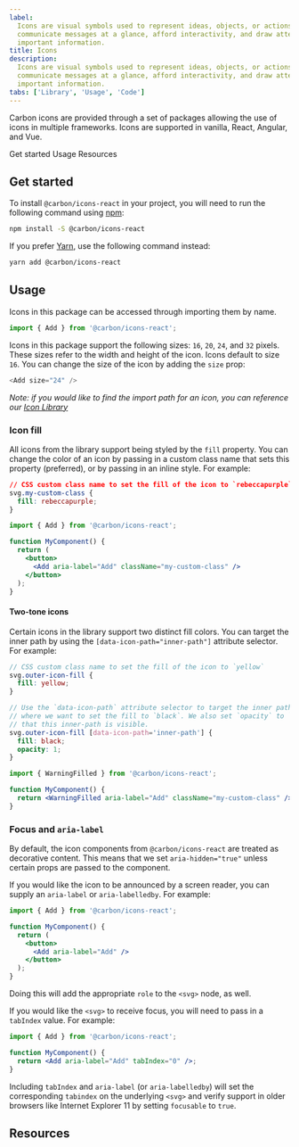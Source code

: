 ```yaml
---
label:
  Icons are visual symbols used to represent ideas, objects, or actions. They
  communicate messages at a glance, afford interactivity, and draw attention to
  important information.
title: Icons
description:
  Icons are visual symbols used to represent ideas, objects, or actions. They
  communicate messages at a glance, afford interactivity, and draw attention to
  important information.
tabs: ['Library', 'Usage', 'Code']
---
```


<PageDescription>

Carbon icons are provided through a set of packages allowing the use of icons in
multiple frameworks. Icons are supported in vanilla, React, Angular, and Vue.

</PageDescription>

<AnchorLinks>

<AnchorLink>Get started</AnchorLink>
<AnchorLink>Usage</AnchorLink>
<AnchorLink>Resources</AnchorLink>

</AnchorLinks>

## Get started

To install `@carbon/icons-react` in your project, you will need to run the
following command using [npm](https://www.npmjs.com/):

```bash
npm install -S @carbon/icons-react
```

If you prefer [Yarn](https://yarnpkg.com/en/), use the following command
instead:

```bash
yarn add @carbon/icons-react
```

## Usage

Icons in this package can be accessed through importing them by name.

```jsx
import { Add } from '@carbon/icons-react';
```

Icons in this package support the following sizes: `16`, `20`, `24`, and `32`
pixels. These sizes refer to the width and height of the icon. Icons default to
size `16`. You can change the size of the icon by adding the `size` prop:

```js
<Add size="24" />
```

_Note: if you would like to find the import path for an icon, you can reference
our [Icon Library](https://www.carbondesignsystem.com/guidelines/icons/library)_

### Icon fill

All icons from the library support being styled by the `fill` property. You can
change the color of an icon by passing in a custom class name that sets this
property (preferred), or by passing in an inline style. For example:

```css
// CSS custom class name to set the fill of the icon to `rebeccapurple`
svg.my-custom-class {
  fill: rebeccapurple;
}
```

```jsx
import { Add } from '@carbon/icons-react';

function MyComponent() {
  return (
    <button>
      <Add aria-label="Add" className="my-custom-class" />
    </button>
  );
}
```

#### Two-tone icons

Certain icons in the library support two distinct fill colors. You can target
the inner path by using the `[data-icon-path="inner-path"]` attribute selector.
For example:

```scss
// CSS custom class name to set the fill of the icon to `yellow`
svg.outer-icon-fill {
  fill: yellow;
}

// Use the `data-icon-path` attribute selector to target the inner path
// where we want to set the fill to `black`. We also set `opacity` to `1` so
// that this inner-path is visible.
svg.outer-icon-fill [data-icon-path='inner-path'] {
  fill: black;
  opacity: 1;
}
```

```jsx
import { WarningFilled } from '@carbon/icons-react';

function MyComponent() {
  return <WarningFilled aria-label="Add" className="my-custom-class" />;
}
```

### Focus and `aria-label`

By default, the icon components from `@carbon/icons-react` are treated as
decorative content. This means that we set `aria-hidden="true"` unless certain
props are passed to the component.

If you would like the icon to be announced by a screen reader, you can supply an
`aria-label` or `aria-labelledby`. For example:

```jsx
import { Add } from '@carbon/icons-react';

function MyComponent() {
  return (
    <button>
      <Add aria-label="Add" />
    </button>
  );
}
```

Doing this will add the appropriate `role` to the `<svg>` node, as well.

If you would like the `<svg>` to receive focus, you will need to pass in a
`tabIndex` value. For example:

```jsx
import { Add } from '@carbon/icons-react';

function MyComponent() {
  return <Add aria-label="Add" tabIndex="0" />;
}
```

Including `tabIndex` and `aria-label` (or `aria-labelledby`) will set the
corresponding `tabindex` on the underlying `<svg>` and verify support in older
browsers like Internet Explorer 11 by setting `focusable` to `true`.

## Resources

<Row className="resource-card-group">
  <Column colMd={4} colLg={4} noGutterSm>
    <ResourceCard
      subTitle="Carbon icons package"
      href="https://github.com/carbon-design-system/carbon/tree/main/packages/icons"
    >

<MdxIcon name="bee" />

  </ResourceCard>
  </Column>
  <Column colMd={4} colLg={4} noGutterSm>
    <ResourceCard
      subTitle="Icon package demo"
      href="https://carbon-elements.netlify.app/icons/examples/preview/"
    >

<MdxIcon name="bee" />

  </ResourceCard>
  </Column>
</Row>

